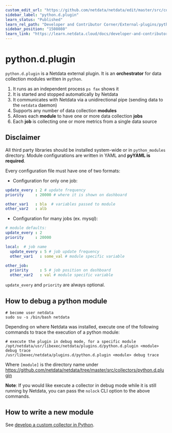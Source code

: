 ```yaml
---
custom_edit_url: "https://github.com/netdata/netdata/edit/master/src/collectors/python.d.plugin/README.md"
sidebar_label: "python.d.plugin"
learn_status: "Published"
learn_rel_path: "Developer and Contributor Corner/External-plugins/python.d.plugin"
sidebar_position: "1508080"
learn_link: "https://learn.netdata.cloud/docs/developer-and-contributor-corner/external-plugins/python.d.plugin/python.d.plugin"
---
```



# python.d.plugin

`python.d.plugin` is a Netdata external plugin. It is an **orchestrator** for data collection modules written in `python`.

1.  It runs as an independent process `ps fax` shows it
2.  It is started and stopped automatically by Netdata
3.  It communicates with Netdata via a unidirectional pipe (sending data to the `netdata` daemon)
4.  Supports any number of data collection **modules**
5.  Allows each **module** to have one or more data collection **jobs**
6.  Each **job** is collecting one or more metrics from a single data source

## Disclaimer

All third party libraries should be installed system-wide or in `python_modules` directory.
Module configurations are written in YAML and **pyYAML is required**.

Every configuration file must have one of two formats:

-   Configuration for only one job:

```yaml
update_every : 2 # update frequency
priority     : 20000 # where it is shown on dashboard

other_var1   : bla  # variables passed to module
other_var2   : alb
```

-   Configuration for many jobs (ex. mysql):

```yaml
# module defaults:
update_every : 2
priority     : 20000

local:  # job name
  update_every : 5 # job update frequency
  other_var1   : some_val # module specific variable

other_job:
  priority     : 5 # job position on dashboard
  other_var2   : val # module specific variable
```

`update_every` and `priority` are always optional.

## How to debug a python module

```
# become user netdata
sudo su -s /bin/bash netdata
```

Depending on where Netdata was installed, execute one of the following commands to trace the execution of a python module:

```
# execute the plugin in debug mode, for a specific module
/opt/netdata/usr/libexec/netdata/plugins.d/python.d.plugin <module> debug trace
/usr/libexec/netdata/plugins.d/python.d.plugin <module> debug trace
```

Where `[module]` is the directory name under <https://github.com/netdata/netdata/tree/master/src/collectors/python.d.plugin> 

**Note**: If you would like execute a collector in debug mode while it is still running by Netdata, you can pass the `nolock` CLI option to the above commands.

## How to write a new module

See [develop a custom collector in Python](/docs/developer-and-contributor-corner/external-plugins/python.d.plugin/develop-a-custom-data-collector-in-python).
